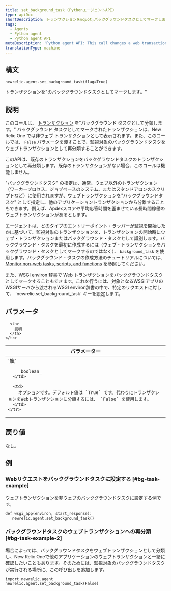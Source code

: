 ```yaml
---
title: set_background_task (PythonエージェントAPI)
type: apiDoc
shortDescription: トランザクションを&quot;バックグラウンドタスクとしてマークします。&quot;
tags:
  - Agents
  - Python agent
  - Python agent API
metaDescription: 'Python agent API: This call changes a web transaction to a non-web "background task".'
translationType: machine
---
```


## 構文

```
newrelic.agent.set_background_task(flag=True)
```

トランザクションを"のバックグラウンドタスクとしてマークします。"

## 説明

このコールは、 [トランザクション](/docs/accounts-partnerships/education/getting-started-new-relic/glossary#transaction) を"バックグラウンド タスクとして分類します。" バックグラウンド タスクとしてマークされたトランザクションは、New Relic One では非ウェブ トランザクションとして表示されます。また、このコールでは、 `False` パラメータを渡すことで、監視対象のバックグラウンドタスクをウェブトランザクションとして再分類することができます。

このAPIは、既存のトランザクションをバックグラウンドタスクのトランザクションとして再分類します。既存のトランザクションがない場合、このコールは機能しません。

"バックグラウンドタスク" の指定は、通常、ウェブ以外のトランザクション（ワーカープロセス、ジョブベースのシステム、またはスタンドアロンのスクリプトなど）に使用されますが、ウェブトランザクションを"バックグラウンドタスク" として指定し、他のアプリケーショントランザクションから分離することもできます。例えば、Apdexスコアや平均応答時間を歪ませている長時間稼働のウェブトランザクションがあるとします。

エージェントは、どのタイプのエントリーポイント・ラッパーが監視を開始したかに基づいて、監視対象のトランザクションを、トランザクションの開始時にウェブ・トランザクションまたはバックグラウンド・タスクとして識別します。バックグラウンド・タスクを最初に作成するには（ウェブ・トランザクションをバックグラウンド・タスクとしてマークするのではなく）、 `background_task` を使用します。バックグラウンド・タスクの作成方法のチュートリアルについては、 [Monitor non-web tasks, scripts, and functions](/docs/agents/python-agent/supported-features/python-background-tasks) を参照してください。

<Callout variant="tip">
  また、WSGI environ 辞書で Web トランザクションをバックグラウンドタスクとしてマークすることもできます。これを行うには、対象となるWSGIアプリのWSGIサーバから渡されるWSGI environ辞書の中で、特定のリクエストに対して、 `newrelic.set_background_task` キーを設定します。
</Callout>

## パラメータ

<table>
  <thead>
    <tr>
      <th width="25%">
        パラメーター
      </th>

      <th>
        説明
      </th>
    </tr>
  </thead>

  <tbody>
    <tr>
      <td>
        `旗`

        _boolean_
      </td>

      <td>
        オプションです。デフォルト値は `True` です。代わりにトランザクションをWebトランザクションに分類するには、 `False` を使用します。
      </td>
    </tr>
  </tbody>
</table>

## 戻り値

なし。

## 例

### Webリクエストをバックグラウンドタスクに設定する [#bg-task-example]

ウェブトランザクションを非ウェブのバックグラウンドタスクに設定する例です。

```
def wsgi_app(environ, start_response):
   newrelic.agent.set_background_task()
```

### バックグラウンドタスクのウェブトランザクションへの再分類 [#bg-task-example-2]

場合によっては、バックグラウンドタスクをウェブトランザクションとして分類し、New Relic Oneで他のアプリケーションのウェブトランザクションと一緒に確認したいこともあります。そのためには、監視対象のバックグラウンドタスクが実行される場所に、この呼び出しを追加します。

```
import newrelic.agent
newrelic.agent.set_background_task(False)
```
